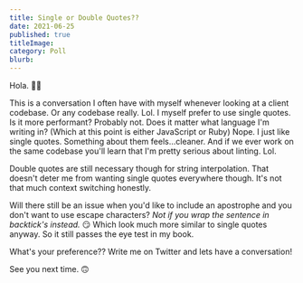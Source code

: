 ```yaml
---
title: Single or Double Quotes??
date: 2021-06-25
published: true
titleImage:
category: Poll
blurb:
---
```


Hola. 👋🏾

This is a conversation I often have with myself whenever looking at a client codebase. Or any codebase really. Lol. I myself prefer to use single quotes. Is it more performant? Probably not. Does it matter what language I'm writing in? (Which at this point is either JavaScript or Ruby) Nope. I just like single quotes. Something about them feels...cleaner. And if we ever work on the same codebase you'll learn that I'm pretty serious about linting. Lol.

Double quotes are still necessary though for string interpolation. That doesn't deter me from wanting single quotes everywhere though. It's not that much context switching honestly.

Will there still be an issue when you'd like to include an apostrophe and you don't want to use escape characters? _Not if you wrap the sentence in backtick's instead._ 😏 Which look much more similar to single quotes anyway. So it still passes the eye test in my book.

What's your preference?? Write me on Twitter and lets have a conversation!

See you next time. 🙃
